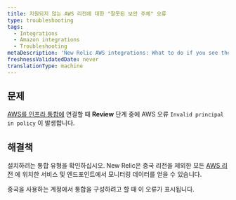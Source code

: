 ```yaml
---
title: 지원되지 않는 AWS 리전에 대한 "잘못된 보안 주체" 오류
type: troubleshooting
tags:
  - Integrations
  - Amazon integrations
  - Troubleshooting
metaDescription: 'New Relic AWS integrations: What to do if you see the "Invalid principal in policy" error message in the AWS portal.'
freshnessValidatedDate: never
translationType: machine
---
```


## 문제

[AWS를 인프라 통합에](/docs/integrations/amazon-integrations/get-started/connect-aws-services-infrastructure#connect) 연결할 때 <DNT>**Review**</DNT> 단계 중에 AWS 오류 `Invalid principal in policy` 이 발생합니다.

## 해결책

설치하려는 통합 유형을 확인하십시오. New Relic은 중국 리전을 제외한 모든 [AWS 리전](https://docs.aws.amazon.com/general/latest/gr/rande.html) 에 위치한 서비스 및 엔드포인트에서 모니터링 데이터를 얻을 수 있습니다.

중국을 사용하는 계정에서 통합을 구성하려고 할 때 이 오류가 표시됩니다.
